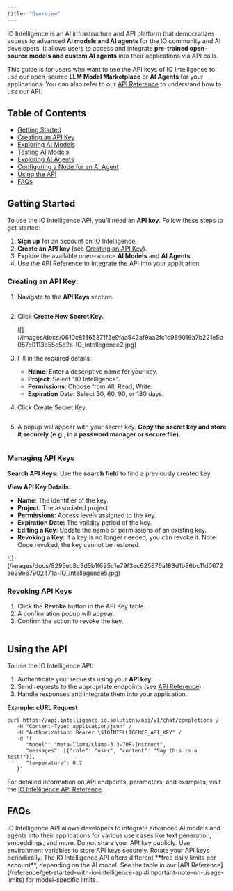 ```yaml
---
title: "Overview"
---
```


IO Intelligence is an AI infrastructure and API platform that democratizes access to advanced **AI models and AI agents** for the IO community and AI developers. It allows users to access and integrate **pre-trained open-source models and custom AI agents** into their applications via API calls.

This guide is for users who want to use the API keys of IO Intelligence to use our open-source **LLM Model Marketplace** or **AI Agents** for your applications. You can also refer to our [API Reference](/reference/get-started-with-io-intelligence-api) to understand how to use our API.

## Table of Contents

- [Getting Started](/docs/io-intelligence#getting-started)
- [Creating an API Key](/docs/io-intelligence#creating-an-api-key)
- [Exploring AI Models](/docs/exploring-ai-models)
- [Testing AI Models](/docs/exploring-ai-models#testing-ai-model)
- [Exploring AI Agents](/docs/exploring-ai-agents)
- [Configuring a Node for an AI Agent](/docs/exploring-ai-agents#configuring-a-node-for-an-ai-agent)
- [Using the API](/docs/io-intelligence#using-the-api)
- [FAQs](/docs/io-intelligence#faqs)

## Getting Started

To use the IO Intelligence API, you’ll need an **API key**. Follow these steps to get started:

1. **Sign up** for an account on IO Intelligence.
2. **Create an API key** (see [Creating an API Key](https://ai.io.net/ai/api-keys)).
3. Explore the available open-source **AI Models** and **AI Agents**.
4. Use the API Reference to integrate the API into your application.

### Creating an API Key:

1. Navigate to the **API Keys** section.

   <Frame>
     <img
       src="/images/docs/054eb77108c20ae5c107fed3801d0cb6f258463c94bbad63bf6bc69e05a01d01-IO_Intellegence_1.jpg"
       alt=""
       className="mx-auto"
       style={{ width:"44%" }}
     />
   </Frame>
2. Click **Create New Secret Key.**

   <Frame>
     ![](/images/docs/0610c81565871f2e9faa543af9aa2fc1c989016a7b221e5b057c0113e55e5e2a-IO_Intellegence2.jpg)
   </Frame>
3. Fill in the required details:
   - **Name**: Enter a descriptive name for your key.
   - **Project**: Select "IO Intelligence".
   - **Permissions**: Choose from All, Read, Write.
   - **Expiration** Date: Select 30, 60, 90, or 180 days.
4. Click Create Secret Key.

   <Frame>
     <img
       src="/images/docs/9abcdf8de584c839e19093de2cd25ced681224acfdcc8863b00c861576faa490-IO_Intellegence3.jpg"
       alt=""
       className="mx-auto"
       style={{ width:"66%" }}
     />
   </Frame>
5. A popup will appear with your secret key. **Copy the secret key and store it securely (e.g., in a password manager or secure file).**

   <Frame>
     <img
       src="/images/docs/11d1150a832ca47b83c7501b8db7a17e35454c631d01213234fd116c497e722b-IO_Intellegence4.jpg"
       alt=""
       className="mx-auto"
       style={{ width:"64%" }}
     />
   </Frame>

### Managing API Keys

**Search API Keys:** Use the **search field** to find a previously created key.

**View API Key Details:**

- **Name**: The identifier of the key.
- **Project**: The associated project.
- **Permissions**: Access levels assigned to the key.
- **Expiration Date:** The validity period of the key.
- **Editing a Key**: Update the name or permissions of an existing key.
- **Revoking a Key**: If a key is no longer needed, you can revoke it. Note: Once revoked, the key cannot be restored.

<Frame>
  ![](/images/docs/8295ec8c9d5b1f695c1e79f3ec625876a183d1b86bc11d0672ae39e67902471a-IO_Intellegence5.jpg)
</Frame>

### Revoking API Keys

1. Click the **Revoke** button in the API Key table.
2. A confirmation popup will appear.
3. Confirm the action to revoke the key.

<Frame>
  <img
    src="/images/docs/6dfa6fd9538707c5e248cf192efef068bb055d682fa1ce5fe3fa1407b108589e-IO_Intellegence6.jpg"
    alt=""
    className="mx-auto"
    style={{ width:"57%" }}
  />
</Frame>

## Using the API

To use the IO Intelligence API:

1. Authenticate your requests using your **API key**.
2. Send requests to the appropriate endpoints (see [API Reference](/reference/get-started-with-io-intelligence-api)).
3. Handle responses and integrate them into your application.

**Example: cURL Request**

<CodeGroup>

```curl curl
curl https://api.intelligence.io.solutions/api/v1/chat/completions /
   -H "Content-Type: application/json" /
   -H "Authorization: Bearer \$IOINTELLIGENCE_API_KEY" /
   -d '{
      "model": "meta-llama/Llama-3.3-70B-Instruct",
      "messages": [{"role": "user", "content": "Say this is a test!"}],
      "temperature": 0.7
   }'
```

</CodeGroup>

For detailed information on API endpoints, parameters, and examples, visit the [IO Intelligence API Reference](/reference/get-started-with-io-intelligence-api).

## FAQs

<AccordionGroup>
  <Accordion title="Q: What is IO Intelligence API?">
    IO Intelligence API allows developers to integrate advanced AI models and agents into their applications for various use cases like text generation, embeddings, and more.
  </Accordion>
  <Accordion title="Q: How do I secure my API Key?">
    Do not share your API key publicly. Use environment variables to store API keys securely. Rotate your API keys periodically.
  </Accordion>
  <Accordion title="Q: What are the request limits for the API?">
    The IO Intelligence API offers different **free daily limits per account**, depending on the AI model. See the table in our [API Reference](/reference/get-started-with-io-intelligence-api#important-note-on-usage-limits) for model-specific limits.
  </Accordion>
</AccordionGroup>